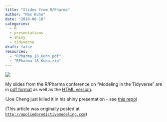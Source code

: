 ```yaml
---
title: "Slides from R/Pharma"
author: "Max Kuhn"
date: "2018-08-16"
categories:
  - R
  - presentations
  - shiny
  - tidyverse
draft: false
resources: 
  - "RPharma_18_Kuhn.pdf"
  - "RPharma_18_Kuhn.zip"
---
```


![](tpost_lung.png){fig-align="center"}

My slides from the R/Pharma conference on "Modeling in the Tidyverse" are in [pdf format](RPharma_18_Kuhn.pdf) as well as the [HTML version](RPharma_18_Kuhn.zip). 

(Joe Cheng just killed it in his shiny presentation - see [this repo](https://github.com/jcheng5/rpharma-demo))

(This article was originally posted at [`http://appliedpredictivemodeling.com`](http://appliedpredictivemodeling.com/blog/rpharma18))

